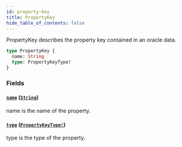 ```yaml
---
id: property-key
title: PropertyKey
hide_table_of_contents: false
---
```



PropertyKey describes the property key contained in an oracle data.

```graphql
type PropertyKey {
  name: String
  type: PropertyKeyType!
}
```


### Fields

#### [`name`](#) ([`String`](/docs/mainnet/graphql/scalars/string))

name is the name of the property.


#### [`type`](#) ([`PropertyKeyType!`](/docs/mainnet/graphql/enums/property-key-type))

type is the type of the property.




